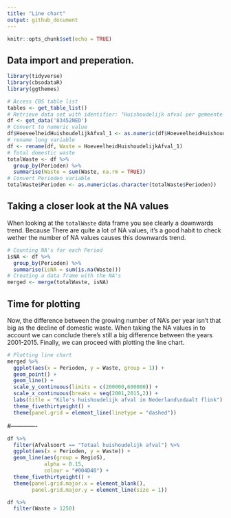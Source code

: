 ```yaml
---
title: "Line chart"
output: github_document
---
```


```r
knitr::opts_chunk$set(echo = TRUE)
```

## Data import and preperation.
```r
library(tidyverse)
library(cbsodataR)
library(ggthemes)

# Access CBS table list
tables <- get_table_list()
# Retrieve data set with identifier: "Huishoudelijk afval per gemeente per inwoner"
df <- get_data('83452NED')
# Convert to numeric value
df$HoeveelheidHuishoudelijkAfval_1 <- as.numeric(df$HoeveelheidHuishoudelijkAfval_1) 
# rename long variable
df <- rename(df, Waste = HoeveelheidHuishoudelijkAfval_1)
# Total domestic waste
totalWaste <- df %>%
  group_by(Perioden) %>%
  summarise(Waste = sum(Waste, na.rm = TRUE))
# Convert Perioden variable
totalWaste$Perioden <- as.numeric(as.character(totalWaste$Perioden))
```

## Taking a closer look at the NA values

When looking at the `totalWaste` data frame you see clearly a downwards trend. Because There are quite a lot of NA values, it's a good habit to check wether the number of NA values causes this downwards trend. 
```r
# Counting NA's for each Period
isNA <- df %>%
  group_by(Perioden) %>%
  summarise(isNA = sum(is.na(Waste)))
# Creating a data frame with the NA's
merged <- merge(totalWaste, isNA)
```

## Time for plotting

Now, the difference between the growing number of NA's per year isn't that big as the decline of domestic waste. When taking the NA values in to account we can conclude there's still a big difference between the years 2001-2015. Finally, we can proceed with plotting the line chart.
```r
# Plotting line chart
merged %>%
  ggplot(aes(x = Perioden, y = Waste, group = 1)) +
  geom_point() +
  geom_line() +
  scale_y_continuous(limits = c(200000,600000)) +
  scale_x_continuous(breaks = seq(2001,2015,2)) +
  labs(title = "Kilo's huishoudelijk afval in Nederland\ndaalt flink") +
  theme_fivethirtyeight() +
  theme(panel.grid = element_line(linetype = "dashed"))
```

#-------------

```r
df %>%
  filter(Afvalsoort == "Totaal huishoudelijk afval") %>%
  ggplot(aes(x = Perioden, y = Waste)) +
  geom_line(aes(group = RegioS),
            alpha = 0.15,
            colour = "#004D40") +
  theme_fivethirtyeight() +
  theme(panel.grid.major.x = element_blank(),
        panel.grid.major.y = element_line(size = 1))

df %>%
  filter(Waste > 1250)

```
